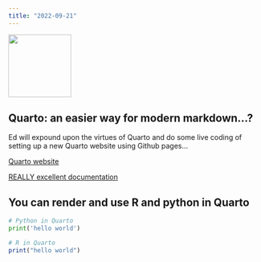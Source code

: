 ```yaml
---
title: "2022-09-21"
---
```


![](img/harug-hex.png){width="125"}

## Quarto: an easier way for modern markdown...?

Ed will expound upon the virtues of Quarto and do some live coding of setting up a new Quarto website using Github pages...


[Quarto website](https://quarto.org/)

[REALLY excellent documentation](https://quarto.org/docs/guide/)



## You can render and use R and python in Quarto


```python
# Python in Quarto
print('hello world')
```

```r
# R in Quarto
print("hello world")
```
